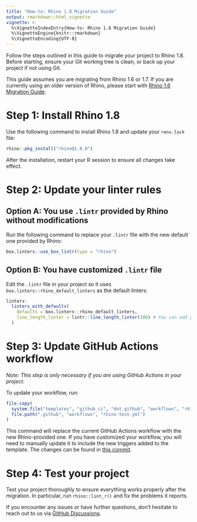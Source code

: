 ```yaml
---
title: "How-to: Rhino 1.8 Migration Guide"
output: rmarkdown::html_vignette
vignette: >
  %\VignetteIndexEntry{How-to: Rhino 1.8 Migration Guide}
  %\VignetteEngine{knitr::rmarkdown}
  %\VignetteEncoding{UTF-8}
---
```


Follow the steps outlined in this guide to migrate your project to Rhino 1.8.
Before starting, ensure your Git working tree is clean, or back up your project if not using Git.

This guide assumes you are migrating from Rhino 1.6 or 1.7.
If you are currently using an older version of Rhino,
please start with
[Rhino 1.6 Migration Guide](https://appsilon.github.io/rhino/articles/how-to/migrate-1-6.html).

# Step 1: Install Rhino 1.8

Use the following command to install Rhino 1.8 and update your `renv.lock` file:

```r
rhino::pkg_install("rhino@1.8.0")
```

After the installation, restart your R session to ensure all changes take effect.

# Step 2: Update your linter rules

## Option A: You use `.lintr` provided by Rhino without modifications

Run the following command to replace your `.lintr` file with the new default one provided by Rhino:

```r
box.linters::use_box_lintr(type = "rhino")
```

## Option B: You have customized `.lintr` file

Edit the `.lintr` file in your project so it uses `box.linters::rhino_default_linters` as the default linters:

```r
linters:
  linters_with_defaults(
    defaults = box.linters::rhino_default_linters,
    line_length_linter = lintr::line_length_linter(100) # You can add your custom linters here
  )
```

# Step 3: Update GitHub Actions workflow

_Note: This step is only necessary if you are using GitHub Actions in your project._

To update your workflow, run:
```r
file.copy(
  system.file("templates", "github_ci", "dot.github", "workflows", "rhino-test.yml", package = "rhino"),
  file.path(".github", "workflows", "rhino-test.yml")
)
```

This command will replace the current GitHub Actions workflow with the new Rhino-provided one.
If you have customized your workflow, you will need to manually update it to include the new triggers added to the template.
The changes can be found in [this commit](https://github.com/Appsilon/rhino/commit/8e080655f81865a30af51330cd81f4614d3a7405).

# Step 4: Test your project

Test your project thoroughly to ensure everything works properly after the migration.
In particular, run `rhino::lint_r()` and fix the problems it reports.

If you encounter any issues or have further questions,
don't hesitate to reach out to us via
[GitHub Discussions](https://github.com/Appsilon/rhino/discussions).
